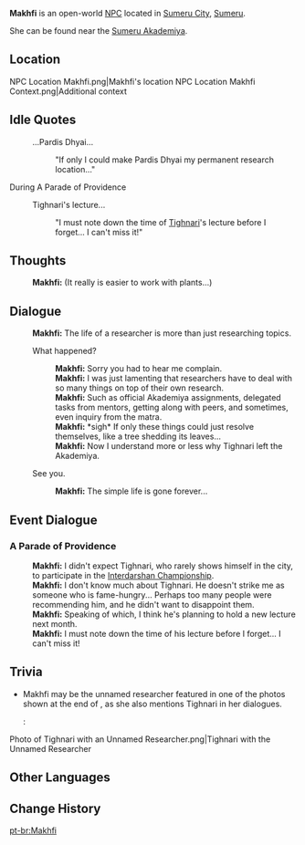 {{Character Infobox
|type             = Open-World NPC
|image            = NPC Makhfi.png
|region           = Sumeru
|location         = Sumeru
|affiliation      = Amurta
|title            = Researcher
|ancestry         = <!-- Clan/family -->
|father           = 
|mother           = 
|spouse           = 
|sibling          = 
|child            = 
|relative         = 
|voiceEN          = 
|voiceCN          = 
|voiceJP          = 
|dialoguereward   = 
}}
'''Makhfi''' is an open-world [[NPC]] located in [[Sumeru City]], [[Sumeru]].

She can be found near the [[Sumeru Akademiya]].

==Location==
<gallery>
NPC Location Makhfi.png|Makhfi's location
NPC Location Makhfi Context.png|Additional context
</gallery>
<!-- ==Profile==
Detailed story/lore information goes here.
''(To be added.)''

===Appearance===
Keep appearance section short and concise. Limit to 2 paragraphs with 3-4 sentences each.
''(To be added.)''

==Quests and Events==
{{Quests and Events}}
-->
==Idle Quotes==
{{Dialogue Start}}
: {{DIcon|Idle}} ...Pardis Dhyai...
:: {{A|VO Makhfi 01.ogg}} "If only I could make Pardis Dhyai my permanent research location..."
{{Dialogue End}}

;During A Parade of Providence
{{Dialogue Start}}
:{{DIcon|Idle}} Tighnari's lecture...
::{{A|VO Makhfi A Parade of Providence 01.ogg}} "I must note down the time of [[Tighnari]]'s lecture before I forget... I can't miss it!"
{{Dialogue End}}

==Thoughts==
{{All Schemes to Know Explanation|name=Makhfi}}
:{{A|VO Makhfi All Schemes to Know 01.ogg}} '''Makhfi:''' (It really is easier to work with plants...)

==Dialogue==
{{Dialogue Start}}
:'''Makhfi:''' The life of a researcher is more than just researching topics.
:{{DIcon}} What happened?
::'''Makhfi:''' Sorry you had to hear me complain.
::'''Makhfi:''' I was just lamenting that researchers have to deal with so many things on top of their own research.
::'''Makhfi:''' Such as official Akademiya assignments, delegated tasks from mentors, getting along with peers, and sometimes, even inquiry from the matra.
::'''Makhfi:''' *sigh* If only these things could just resolve themselves, like a tree shedding its leaves...
::'''Makhfi:''' Now I understand more or less why Tighnari left the Akademiya.
:{{DIcon}} See you.
::'''Makhfi:''' The simple life is gone forever...{{Dialogue End}}

==Event Dialogue==
===A Parade of Providence===
{{Dialogue Start}}
:'''Makhfi:''' I didn't expect Tighnari, who rarely shows himself in the city, to participate in the [[Interdarshan Championship]].
:'''Makhfi:''' I don't know much about Tighnari. He doesn't strike me as someone who is fame-hungry... Perhaps too many people were recommending him, and he didn't want to disappoint them.
:'''Makhfi:''' Speaking of which, I think he's planning to hold a new lecture next month.
:'''Makhfi:''' I must note down the time of his lecture before I forget... I can't miss it!
{{Dialogue End}}

==Trivia==
* Makhfi may be the unnamed researcher featured in one of the photos shown at the end of {{Quest|The Unanswerable Problems}}, as she also mentions Tighnari in her dialogues.
*: <gallery>
Photo of Tighnari with an Unnamed Researcher.png|Tighnari with the Unnamed Researcher
</gallery>

==Other Languages==
{{Other Languages
|default_hidden = 1
|en      = Makhfi
|zhs     = 玛赫菲
|zhs_rm  = Mǎhèfēi
|zht     = 瑪赫菲
|zht_rm  = Mǎhèfēi
|ja      = マクフィ
|ja_rm   = Makufi
|ko      = 마흐피
|es      = Majfi
|fr      = Makhfi
|ru      = Махфи
|th      = Makhfi
|vi      = Makhfi
|de      = Makhfi
|id      = Makhfi
|pt      = Makhfi
|tr      = Makhfi
|it      = Makhfi
}}

==Change History==
{{Change History|3.0}}
<!--
==References==
{{Reflist}}
-->

[[pt-br:Makhfi]]